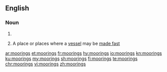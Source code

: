 ==English==

===Noun===
{{head|en|noun plural form}}

# {{plural of|mooring|lang=en}}
# {{lb|en|nautical}} A place or places where a [[vessel]] may be [[made fast]]

[[ar:moorings]]
[[et:moorings]]
[[fr:moorings]]
[[hy:moorings]]
[[io:moorings]]
[[kn:moorings]]
[[ku:moorings]]
[[my:moorings]]
[[sh:moorings]]
[[fi:moorings]]
[[te:moorings]]
[[chr:moorings]]
[[vi:moorings]]
[[zh:moorings]]